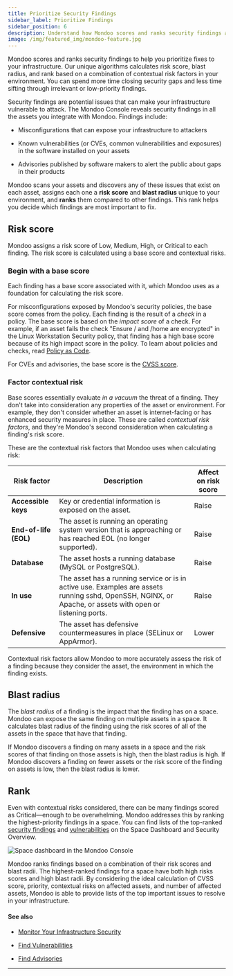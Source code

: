 ```yaml
---
title: Prioritize Security Findings
sidebar_label: Prioritize Findings
sidebar_position: 6
description: Understand how Mondoo scores and ranks security findings and vulnerabilities
image: /img/featured_img/mondoo-feature.jpg
---
```


Mondoo scores and ranks security findings to help you prioritize fixes to your infrastructure. Our unique algorithms calculates risk score, blast radius, and rank based on a combination of contextual risk factors in your environment. You can spend more time closing security gaps and less time sifting through irrelevant or low-priority findings.

Security findings are potential issues that can make your infrastructure vulnerable to attack. The Mondoo Console reveals security findings in all the assets you integrate with Mondoo. Findings include:

- Misconfigurations that can expose your infrastructure to attackers

- Known vulnerabilities (or CVEs, common vulnerabilities and exposures) in the software installed on your assets

- Advisories published by software makers to alert the public about gaps in their products

Mondoo scans your assets and discovers any of these issues that exist on each asset, assigns each one a **risk score** and **blast radius** unique to your environment, and **ranks** them compared to other findings. This rank helps you decide which findings are most important to fix.

## Risk score

Mondoo assigns a risk score of Low, Medium, High, or Critical to each finding. The risk score is calculated using a base score and contextual risks.

### Begin with a base score

Each finding has a base score associated with it, which Mondoo uses as a foundation for calculating the risk score.

For misconfigurations exposed by Mondoo's security policies, the base score comes from the policy. Each finding is the result of a _check_ in a policy. The base score is based on the _impact score_ of a check. For example, if an asset fails the check "Ensure / and /home are encrypted" in the Linux Workstation Security policy, that finding has a high base score because of its high impact score in the policy. To learn about policies and checks, read [Policy as Code](/platform/security/posture/pac/).

For CVEs and advisories, the base score is the [CVSS score](/platform/security/posture/vulnerabilities/#cvss-score-and-metrics).

### Factor contextual risk

Base scores essentially evaluate _in a vacuum_ the threat of a finding. They don't take into consideration any properties of the asset or environment. For example, they don't consider whether an asset is internet-facing or has enhanced security measures in place. These are called _contextual risk factors_, and they're Mondoo's second consideration when calculating a finding's risk score.

These are the contextual risk factors that Mondoo uses when calculating risk:

| Risk factor           | Description                                                                                                                                               | Affect on risk score |
| --------------------- | --------------------------------------------------------------------------------------------------------------------------------------------------------- | --- |
| **Accessible keys**   | Key or credential information is exposed on the asset.                                                                                                    | Raise |
| **End-of-life (EOL)** | The asset is running an operating system version that is approaching or has reached EOL (no longer supported).                                            | Raise |
| **Database**          | The asset hosts a running database (MySQL or PostgreSQL).                                                                                                 | Raise |
| **In use**            | The asset has a running service or is in active use. Examples are assets running sshd, OpenSSH, NGINX, or Apache, or assets with open or listening ports. | Raise |
| **Defensive**         | The asset has defensive countermeasures in place (SELinux or AppArmor).                                                                                   | Lower |

Contextual risk factors allow Mondoo to more accurately assess the risk of a finding because they consider the asset, the environment in which the finding exists.

## Blast radius

The _blast radius_ of a finding is the impact that the finding has on a space. Mondoo can expose the same finding on multiple assets in a space. It calculates blast radius of the finding using the risk scores of all of the assets in the space that have that finding.

If Mondoo discovers a finding on many assets in a space and the risk scores of that finding on those assets is high, then the blast radius is high. If Mondoo discovers a finding on fewer assets or the risk score of the finding on assets is low, then the blast radius is lower.

## Rank

Even with contextual risks considered, there can be many findings scored as Critical&mdash;enough to be overwhelming. Mondoo addresses this by ranking the highest-priority findings in a space. You can find lists of the top-ranked [security findings](/platform/security/posture/monitor/) and [vulnerabilities](/platform/security/posture/vulnerabilities/) on the Space Dashboard and Security Overview.

![Space dashboard in the Mondoo Console](/img/platform/security/dashboard.png)

Mondoo ranks findings based on a combination of their risk scores and blast radii. The highest-ranked findings for a space have both high risks scores and high blast radii. By considering the ideal calculation of CVSS score, priority, contextual risks on affected assets, and number of affected assets, Mondoo is able to provide lists of the top important issues to resolve in your infrastructure.

#### See also

- [Monitor Your Infrastructure Security](/platform/security/posture/monitor/)

- [Find Vulnerabilities](/platform/security/posture/vulnerabilities/)

- [Find Advisories](/platform/security/posture/advisories/)

---
